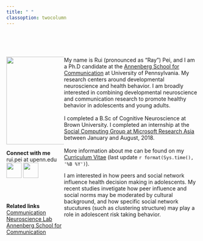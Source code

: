 ```yaml
---
title: " "
classoption: twocolumn
---
```


<style>
.column-left{
  float: left;
  width: 30%;
  text-align: left;
}
.column-right{
  display: inline-block;
  width: 70%;
  text-align: left;
}
</style>

<br>
<br>
<br>
<div class="column-left">
![](files/images/profile.jpg){width=230px}

__Connect with me__
<br>
rui.pei at upenn.edu <br>
[![](files/images/twitter.png){width=40px}](https://twitter.com/ruipei_penn)
[![](files/images/github.png){width=40px}](https://github.com/ruipei1)

<br>
<br>

__Related links__<br>
[Communication Neuroscience Lab](https://cn.asc.upenn.edu)<br>
[Annenberg School for Communication](https://asc.upenn.edu)


</div>


<div class="column-right">
My name is Rui (pronounced as "Ray") Pei, and I am a Ph.D candidate at the [Annenberg School for Communication](https://asc.upenn.edu) at University of Pennsylvania. My research centers around developmental neuroscience and health behavior. I am broadly interested in combining developmental neuroscience and communication research to promote healthy behavior in adolescents and young adults. 
<br>
<br>
I completed a B.Sc of Cognitive Neuroscience at Brown University. I completed an internship at the [Social Computing Group at Microsoft Research Asia](https://www.microsoft.com/en-us/research/group/social-computing-beijing/) between January and August, 2018. 
<br>
<br>
More information about me can be found on my [Curriculum Vitae](files/cv_vitae.pdf) (last update `r format(Sys.time(), '%B %Y')`). 

I am interested in how peers and social network influence health decision making in adolescents. My recent studies invetigate how peer influence and social norms may be moderated by cultural background, and how specific social network stucutures (such as clustering structure) may play a role in adolescent risk taking behavior. 


<br>
<br>
<br>
<br>


</div>



